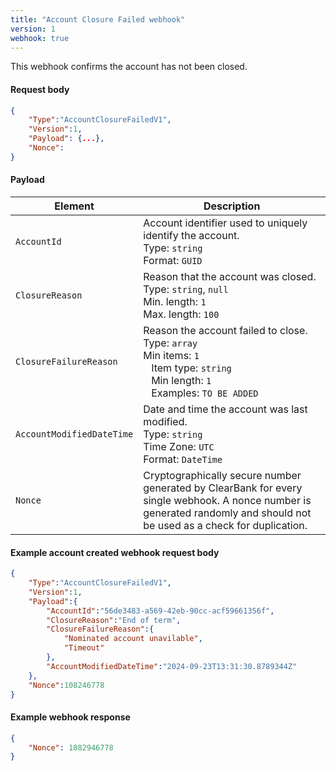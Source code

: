 ```yaml
---
title: "Account Closure Failed webhook"
version: 1
webhook: true
---
```


This webhook confirms the account has not been closed.

#### Request body

```json
{
    "Type":"AccountClosureFailedV1",
    "Version":1,
    "Payload": {...},
    "Nonce":
}
```


#### Payload
| Element                   | Description  |
|---------------------------|--------------|
| `AccountId`               | Account identifier used to uniquely identify the  account. <br /> Type: `string` <br /> Format: `GUID` |
| `ClosureReason`           | Reason that the account was closed. <br /> Type: `string`, `null`<br />Min. length: `1`<br /> Max. length: `100`  |
| `ClosureFailureReason`    | Reason the account failed to close. <br />Type: `array`<br />Min items: `1`<br /> &nbsp;&nbsp;&nbsp;Item type: `string`<br />&nbsp;&nbsp;&nbsp;Min length: `1`<br />&nbsp;&nbsp;&nbsp;Examples: `TO BE ADDED`|
| `AccountModifiedDateTime` | Date and time the account was last modified.<br /> Type: `string` <br /> Time Zone: `UTC` <br /> Format: `DateTime` |
| `Nonce`                   | Cryptographically secure number generated by ClearBank for every single webhook. A nonce number is generated randomly and should not be used as a check for duplication.|

#### Example account created webhook request body

```json
{
    "Type":"AccountClosureFailedV1",
    "Version":1,
    "Payload":{
        "AccountId":"56de3483-a569-42eb-90cc-acf59661356f",
        "ClosureReason":"End of term",
        "ClosureFailureReason":{
            "Nominated account unavilable",
            "Timeout"
        },
        "AccountModifiedDateTime":"2024-09-23T13:31:30.8789344Z"
    },
    "Nonce":108246778
}
```

#### Example webhook response

```json
{
    "Nonce": 1082946778
}
```
